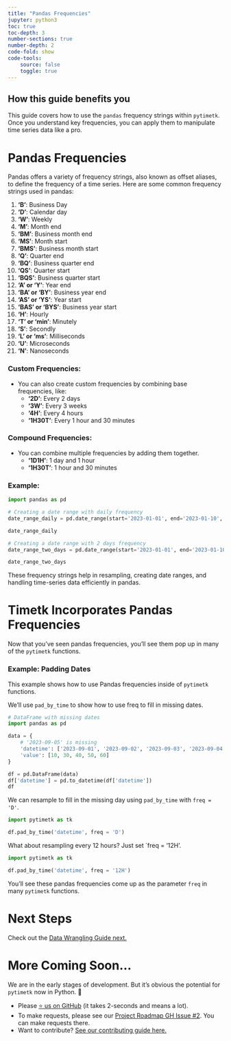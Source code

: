 ```yaml
---
title: "Pandas Frequencies"
jupyter: python3
toc: true
toc-depth: 3
number-sections: true
number-depth: 2
code-fold: show
code-tools: 
    source: false
    toggle: true
---
```


::: {.callout-note collapse="false"}
## How this guide benefits you

This guide covers how to use the `pandas` frequency strings within `pytimetk`. Once you understand key frequencies, you can apply them to manipulate time series data like a pro. 
:::

# Pandas Frequencies

Pandas offers a variety of frequency strings, also known as offset aliases, to define the frequency of a time series. Here are some common frequency strings used in pandas:

1. **'B'**: Business Day
2. **'D'**: Calendar day
3. **'W'**: Weekly
4. **'M'**: Month end
5. **'BM'**: Business month end
6. **'MS'**: Month start
7. **'BMS'**: Business month start
8. **'Q'**: Quarter end
9. **'BQ'**: Business quarter end
10. **'QS'**: Quarter start
11. **'BQS'**: Business quarter start
12. **'A' or 'Y'**: Year end
13. **'BA' or 'BY'**: Business year end
14. **'AS' or 'YS'**: Year start
15. **'BAS' or 'BYS'**: Business year start
16. **'H'**: Hourly
17. **'T' or 'min'**: Minutely
18. **'S'**: Secondly
19. **'L' or 'ms'**: Milliseconds
20. **'U'**: Microseconds
21. **'N'**: Nanoseconds

### Custom Frequencies:
- You can also create custom frequencies by combining base frequencies, like:
   - **'2D'**: Every 2 days
   - **'3W'**: Every 3 weeks
   - **'4H'**: Every 4 hours
   - **'1H30T'**: Every 1 hour and 30 minutes

### Compound Frequencies:
- You can combine multiple frequencies by adding them together.
   - **'1D1H'**: 1 day and 1 hour
   - **'1H30T'**: 1 hour and 30 minutes

### Example:

```python
import pandas as pd

# Creating a date range with daily frequency
date_range_daily = pd.date_range(start='2023-01-01', end='2023-01-10', freq='D')

date_range_daily
```

```python
# Creating a date range with 2 days frequency
date_range_two_days = pd.date_range(start='2023-01-01', end='2023-01-10', freq='2D')

date_range_two_days
```

These frequency strings help in resampling, creating date ranges, and handling time-series data efficiently in pandas.

# Timetk Incorporates Pandas Frequencies

Now that you've seen pandas frequencies, you'll see them pop up in many of the `pytimetk` functions. 

### Example: Padding Dates

This example shows how to use Pandas frequencies inside of `pytimetk` functions. 

We'll use `pad_by_time` to show how to use freq to fill in missing dates. 

```python
# DataFrame with missing dates
import pandas as pd

data = {
    # '2023-09-05' is missing
    'datetime': ['2023-09-01', '2023-09-02', '2023-09-03', '2023-09-04', '2023-09-06'],  
    'value': [10, 30, 40, 50, 60]
}

df = pd.DataFrame(data)
df['datetime'] = pd.to_datetime(df['datetime'])
df
```

We can resample to fill in the missing day using `pad_by_time` with `freq = 'D'`.

```python
import pytimetk as tk

df.pad_by_time('datetime', freq = 'D')
```

What about resampling every 12 hours? Just set `freq = '12H'.

```python
import pytimetk as tk

df.pad_by_time('datetime', freq = '12H')
```

You'll see these pandas frequencies come up as the parameter `freq` in many `pytimetk` functions. 

# Next Steps

Check out the [Data Wrangling Guide next.](/guides/04_wrangling.html)

# More Coming Soon...

We are in the early stages of development. But it's obvious the potential for `pytimetk` now in Python. 🐍

- Please [⭐ us on GitHub](https://github.com/business-science/pytimetk) (it takes 2-seconds and means a lot). 
- To make requests, please see our [Project Roadmap GH Issue #2](https://github.com/business-science/pytimetk/issues/2). You can make requests there. 
- Want to contribute? [See our contributing guide here.](/contributing.html) 